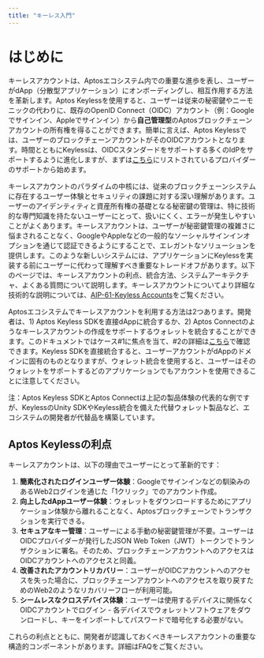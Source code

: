 ```yaml
---
title: "キーレス入門"
---
```


# はじめに

キーレスアカウントは、Aptosエコシステム内での重要な進歩を表し、ユーザーがdApp（分散型アプリケーション）にオンボーディングし、相互作用する方法を革新します。Aptos Keylessを使用すると、ユーザーは従来の秘密鍵やニーモニックの代わりに、既存のOpenID Connect（OIDC）アカウント（例：Googleでサインイン、Appleでサインイン）から**自己管理型**のAptosブロックチェーンアカウントの所有権を得ることができます。簡単に言えば、Aptos Keylessでは、ユーザーのブロックチェーンアカウントがそのOIDCアカウントとなります。時間とともにKeylessは、OIDCスタンダードをサポートする多くのIdPをサポートするように進化しますが、まずは[こちら](oidc-support.mdx)にリストされているプロバイダーのサポートから始めます。

キーレスアカウントのパラダイムの中核には、従来のブロックチェーンシステムに存在するユーザー体験とセキュリティの課題に対する深い理解があります。ユーザーのアイデンティティと資産所有権の基礎となる秘密鍵の管理は、特に技術的な専門知識を持たないユーザーにとって、扱いにくく、エラーが発生しやすいことがよくあります。キーレスアカウントは、ユーザーが秘密鍵管理の複雑さに悩まされることなく、GoogleやAppleなどの一般的なソーシャルサインインオプションを通じて認証できるようにすることで、エレガントなソリューションを提供します。このような新しいシステムには、アプリケーションにKeylessを実装する前にユーザーに代わって理解すべき重要なトレードオフがあります。以下のページでは、キーレスアカウントの利点、統合方法、システムアーキテクチャ、よくある質問について説明します。キーレスアカウントについてより詳細な技術的な説明については、[AIP-61-Keyless Accounts](https://github.com/aptos-foundation/AIPs/blob/main/aips/aip-61.md)をご覧ください。

Aptosエコシステムでキーレスアカウントを利用する方法は2つあります。開発者は、1) Aptos Keyless SDKを直接dAppに統合するか、2) Aptos Connectのようなキーレスアカウントの作成をサポートするウォレットを統合することができます。このドキュメントではケース#1に焦点を当て、#2の詳細は[こちら](https://aptosconnect.app/docs/)で確認できます。Keyless SDKを直接統合すると、ユーザーアカウントがdAppのドメインに固有のものとなりますが、ウォレット統合を使用すると、ユーザーはそのウォレットをサポートするどのアプリケーションでもアカウントを使用できることに注意してください。

注：Aptos Keyless SDKとAptos Connectは上記の製品体験の代表的な例ですが、KeylessのUnity SDKやKeyless統合を備えた代替ウォレット製品など、エコシステムの開発者が代替品を構築しています。

## Aptos Keylessの利点

キーレスアカウントは、以下の理由でユーザーにとって革新的です：

1. **簡素化されたログインユーザー体験**：Googleでサインインなどの馴染みのあるWeb2ログインを通じた「1クリック」でのアカウント作成。
2. **向上したdAppユーザー体験**：ウォレットをダウンロードするためにアプリケーション体験から離れることなく、Aptosブロックチェーンでトランザクションを実行できる。
3. **セキュアなキー管理**：ユーザーによる手動の秘密鍵管理が不要。ユーザーはOIDCプロバイダーが発行したJSON Web Token（JWT）トークンでトランザクションに署名。そのため、ブロックチェーンアカウントへのアクセスはOIDCアカウントへのアクセスと同義。
4. **改善されたアカウントリカバリー**：ユーザーがOIDCアカウントへのアクセスを失った場合に、ブロックチェーンアカウントへのアクセスを取り戻すためのWeb2のようなリカバリーフローが利用可能。
5. **シームレスなクロスデバイス体験**：ユーザーは使用するデバイスに関係なくOIDCアカウントでログイン - 各デバイスでウォレットソフトウェアをダウンロードし、キーをインポートしてパスワードで暗号化する必要がない。

これらの利点とともに、開発者が認識しておくべきキーレスアカウントの重要な構造的コンポーネントがあります。詳細はFAQをご覧ください。

